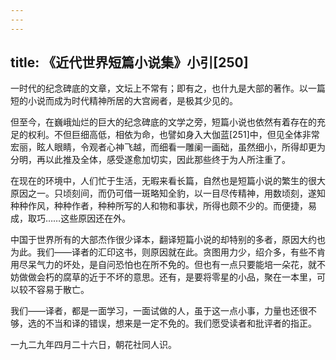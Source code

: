 ```yaml
---
---
---
```

title: 《近代世界短篇小说集》小引[250]
---




一时代的纪念碑底的文章，文坛上不常有；即有之，也什九是大部的著作。以一篇短的小说而成为时代精神所居的大宫阙者，是极其少见的。

但至今，在巍峨灿烂的巨大的纪念碑底的文学之旁，短篇小说也依然有着存在的充足的权利。不但巨细高低，相依为命，也譬如身入大伽蓝[251]中，但见全体非常宏丽，眩人眼睛，令观者心神飞越，而细看一雕阑一画础，虽然细小，所得却更为分明，再以此推及全体，感受遂愈加切实，因此那些终于为人所注重了。

在现在的环境中，人们忙于生活，无暇来看长篇，自然也是短篇小说的繁生的很大原因之一。只顷刻间，而仍可借一斑略知全豹，以一目尽传精神，用数顷刻，遂知种种作风，种种作者，种种所写的人和物和事状，所得也颇不少的。而便捷，易成，取巧……这些原因还在外。

中国于世界所有的大部杰作很少译本，翻译短篇小说的却特别的多者，原因大约也为此。我们——译者的汇印这书，则原因就在此。贪图用力少，绍介多，有些不肯用尽呆气力的坏处，是自问恐怕也在所不免的。但也有一点只要能培一朵花，就不妨做做会朽的腐草的近于不坏的意思。还有，是要将零星的小品，聚在一本里，可以较不容易于散亡。

我们——译者，都是一面学习，一面试做的人，虽于这一点小事，力量也还很不够，选的不当和译的错误，想来是一定不免的。我们愿受读者和批评者的指正。

一九二九年四月二十六日，朝花社同人识。